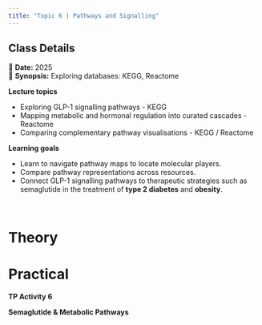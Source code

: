 ```yaml
---
title: "Topic 6 | Pathways and Signalling"
---
```


::: callout-note
## Class Details

📅 **Date:** 2025\
📖 **Synopsis:** Exploring databases: KEGG, Reactome
:::

**Lecture topics**

* Exploring GLP-1 signalling pathways - KEGG
* Mapping metabolic and hormonal regulation into curated cascades - Reactome
* Comparing complementary pathway visualisations - KEGG / Reactome

**Learning goals**

* Learn to navigate pathway maps to locate molecular players.
* Compare pathway representations across resources.
* Connect GLP-1 signalling pathways to therapeutic strategies such as semaglutide in the treatment of **type 2 diabetes** and **obesity**.

</br>

::: panel-tabset

# Theory



# Practical

**TP Activity 6**

**Semaglutide & Metabolic Pathways**

:::
